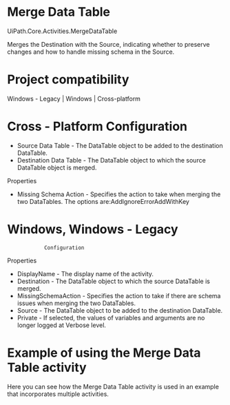 ﻿# Merge Data Table

UiPath.Core.Activities.MergeDataTable

Merges the Destination with the Source, indicating whether to preserve changes and how to handle missing schema in the Source.

# Project compatibility

Windows - Legacy | Windows | Cross-platform

# Cross - Platform Configuration

* Source Data Table - The DataTable object to be added to the destination DataTable.
* Destination Data Table - The DataTable object to which the source DataTable object is merged.

Properties

* Missing Schema Action - Specifies the action to take when merging the two DataTables. The options are:AddIgnoreErrorAddWithKey

# Windows, Windows - Legacy
                Configuration

Properties

* DisplayName - The display name of the activity.
* Destination - The DataTable object to which the source DataTable is merged.
* MissingSchemaAction - Specifies the action to take if there are schema issues when merging the two DataTables.
* Source - The DataTable object to be added to the destination DataTable.
* Private - If selected, the values of variables and arguments are no longer logged at Verbose level.

# Example of using the Merge Data Table activity

Here you can see how the Merge Data Table activity is used in an example that incorporates multiple activities.
